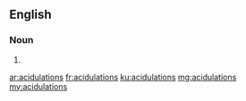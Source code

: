 ==English==

===Noun===
{{head|en|plural}}

# {{plural of|acidulation|lang=en|nocat=1}}

[[ar:acidulations]]
[[fr:acidulations]]
[[ku:acidulations]]
[[mg:acidulations]]
[[my:acidulations]]